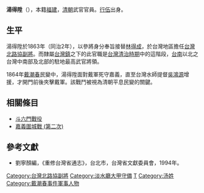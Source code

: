 '''湯得陞'''（{{bd|？||？|catIdx=}}），本籍[[福建|福建]]，[[清朝|清朝]]武官官員。[[行伍|行伍]]出身。

== 生平 ==
湯得陞於1863年（同治2年），以參將身分奉旨接替[[林得成|林得成]]，於台灣地區擔任[[台灣北路協|台灣北路協]][[副將|副將]]。而隸屬[[台灣鎮|台灣鎮]]之下的此官職是[[台灣清治時期|台灣清治時期]]中的這階段，[[台南|台南]]以北之台灣中南部及北部的駐地最高武官將領。

1864年[[戴潮春|戴潮春]]民變中，湯得陞面對戴軍死守嘉義，直至台灣水師提督[[吳鴻源|吳鴻源]]增援，才開門前後夾擊戴軍。該戰鬥被視為清朝平息民變的關鍵。

== 相關條目 ==

* [[斗六門戰役|斗六門戰役]]
* [[嘉義圍城戰_(第二次)|嘉義圍城戰 (第二次)]]

==參考文獻==
*劉寧顏編，《重修台灣省通志》，台北市，台灣省文獻委員會，1994年。

{{start box}}
{{s-off}}
{{s-before|[[林得成|林得成]]}}
{{s-title|[[台灣北路協|台灣北路協]][[副將|副將]]|1863年上任}}
{{s-after|[[曾元福|曾元福]]}}
{{s-before|[[何必捷|何必捷]]}}
{{s-title|[[淡水廳|淡水廳]][[大甲守備|大甲守備]]|1843年上任}}
{{s-after|[[劉紹春|劉紹春]]}}
{{end box}}

[[Category:台灣北路協副將|Category:台灣北路協副將]]
[[Category:淡水廳大甲守備|Category:淡水廳大甲守備]]
[[Category:大甲官員|T]]
[[Category:汤姓|Category:汤姓]]
[[Category:戴潮春事件軍事人物|Category:戴潮春事件軍事人物]]